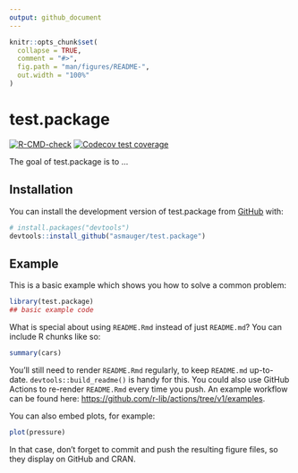 ```yaml
---
output: github_document
---
```


<!-- README.md is generated from README.Rmd. Please edit that file -->

```r
knitr::opts_chunk$set(
  collapse = TRUE,
  comment = "#>",
  fig.path = "man/figures/README-",
  out.width = "100%"
)
```

# test.package

<!-- badges: start -->
[![R-CMD-check](https://github.com/asmauger/test.package/workflows/R-CMD-check/badge.svg)](https://github.com/asmauger/test.package/actions)
[![Codecov test coverage](https://codecov.io/gh/asmauger/test.package/branch/master/graph/badge.svg)](https://app.codecov.io/gh/asmauger/test.package?branch=master)
<!-- badges: end -->

The goal of test.package is to ...

## Installation

You can install the development version of test.package from [GitHub](https://github.com/) with:

``` r
# install.packages("devtools")
devtools::install_github("asmauger/test.package")
```

## Example

This is a basic example which shows you how to solve a common problem:

```r
library(test.package)
## basic example code
```

What is special about using `README.Rmd` instead of just `README.md`? You can include R chunks like so:

```r
summary(cars)
```

You'll still need to render `README.Rmd` regularly, to keep `README.md` up-to-date. `devtools::build_readme()` is handy for this. You could also use GitHub Actions to re-render `README.Rmd` every time you push. An example workflow can be found here: <https://github.com/r-lib/actions/tree/v1/examples>.

You can also embed plots, for example:

```r
plot(pressure)
```

In that case, don't forget to commit and push the resulting figure files, so they display on GitHub and CRAN.
